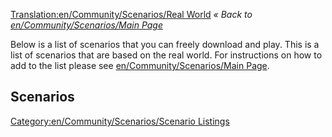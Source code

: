 [[Translation:en/Community/Scenarios/Real World]]
''« Back to [[en/Community/Scenarios/Main Page]]''

Below is a list of scenarios that you can freely download and play. This is a list of scenarios that are based on the real world. For instructions on how to add to the list please see [[en/Community/Scenarios/Main Page]].

==Scenarios==

{{en/Community/Scenarios/Scenario|title=Italy Scenario v.035
|minimap=en/Community/Scenarios/SCN-ITALY035-MINIMAP.png
|screenshot=en/Community/Scenarios/SCN-ITALY035-SCREENSHOT.png
|description=the variety of this scenario allow to use several strategies of game.
|difficulty=Easy
|setting=[[en/Manual/Climates]]
|size=2048x2048
|relief=
|towns=High
|industries=High
|realworld=[https://www.wikipedia.org/wiki/Italy Italy]
|version=0.5.0 RC4
|download_url=http://www.tt-forums.net/download.php?id=63065
}}

[[Category:en/Community/Scenarios/Scenario Listings]]